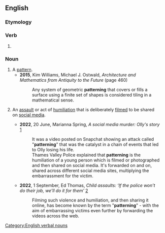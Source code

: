 ==English==
{{hot word|en|date=2022-09}}

===Etymology===
{{rfe|en|What is the etymology for the social-media abuse sense? What is the "pattern"?}}

===Verb===
{{head|en|verb form}}

# {{present participle of|en|pattern|nocat=1}}

===Noun===
{{en-noun|~}}

# A [[pattern]].
#* '''2015''', Kim Williams, ‎Michael J. Ostwald, ''Architecture and Mathematics from Antiquity to the Future'' (page 460)
#*: Any system of geometric '''patterning''' that covers or fills a surface using a finite set of shapes is considered tiling in a mathematical sense.
# {{lb|en|UK|slang|neologism|uncountable}} An [[assault]] or act of [[humiliation]] that is deliberately [[film]]ed to be shared on [[social media]].
#: {{cot|en|happy slapping}}
#* '''2022''', 20 June, Marianna Spring, ''A social media murder: Olly's story'' [https://www.bbc.co.uk/news/uk-61813959]
#*: It was a video posted on Snapchat showing an attack called "'''patterning'''" that was the catalyst in a chain of events that led to Olly losing his life.<br>Thames Valley Police explained that '''patterning''' is the humiliation of a young person which is filmed or photographed and then shared on social media. It's forwarded on and on, shared across different social media sites, multiplying the embarrassment for the victim.
#* '''2022''', 1 September, Ed Thomas, ''Child assaults: ‘If the police won’t do their job, we’ll do it for them’'' [https://www.bbc.co.uk/news/uk-62722082]
#*: Filming such violence and humiliation, and then sharing it online, has become known by the term "'''patterning'''" - with the aim of embarrassing victims even further by forwarding the videos across the web.

[[Category:English verbal nouns]]
